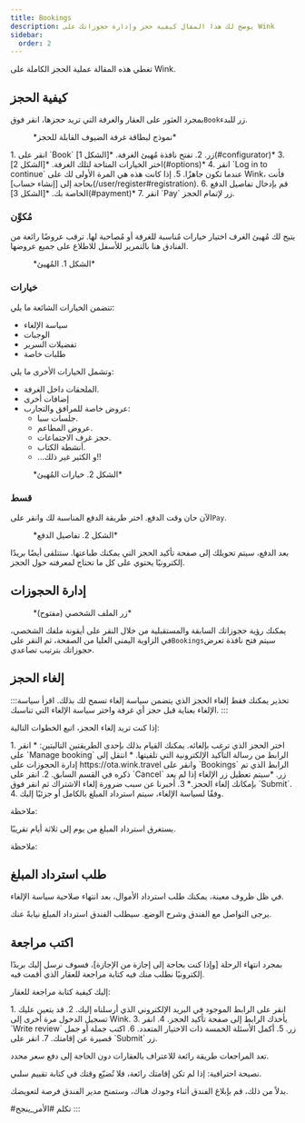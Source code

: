```yaml
---
title: Bookings
description: يوضح لك هذا المقال كيفية حجز وإدارة حجوزاتك على Wink
sidebar:
  order: 2
---
```


تغطي هذه المقالة عملية الحجز الكاملة على Wink.

## كيفية الحجز

بمجرد العثور على العقار والغرفة التي تريد حجزها، انقر فوق`Book`زر للبدء.

<figure>
  <CloudinaryImage width="350" height="819" resize="scale" quality="best" alt="بطاقة غرفة الضيوف القابلة للحجز" src="academy/guest-room-card" errorImage="noimage_opaque_nyrtl0.png" />

  <figcaption>*نموذج لبطاقة غرفة الضيوف القابلة للحجز*</figcaption>
</figure>


<Steps>
  1. انقر على `Book` زر.
  2. تفتح نافذة مُهيئ الغرفة. *[الشكل 1](#configurator)*
  3. اختر الخيارات المتاحة لتلك الغرفة. *[الشكل 2](#options)*
  4. انقر `Log in to continue` عندما تكون جاهزًا.
  5. إذا كانت هذه هي المرة الأولى لك على Wink، فأنت بحاجة إلى [إنشاء حساب](/user/register#registration).
  6. قم بإدخال تفاصيل الدفع الخاصة بك. *[الشكل 3](#payment)*
  7. انقر `Pay` زر لإتمام الحجز.
</Steps>


### مُكوِّن

يتيح لك مُهيئ الغرف اختيار خيارات مُناسبة للغرفة أو مُصاحبة لها.
ترقب عروضًا رائعة من الفنادق هنا بالتمرير للأسفل للاطلاع على جميع عروضها.

<figure>
  <CloudinaryImage width="700" height="1176" resize="scale" quality="best" alt="مُهيئ الغرفة" src="academy/room-configurator-1" errorImage="noimage_opaque_nyrtl0.png" />

  <figcaption>*الشكل 1. المُهيئ*</figcaption>
</figure>


### خيارات

تتضمن الخيارات الشائعة ما يلي:

* سياسة الإلغاء
* الوجبات
* تفضيلات السرير
* طلبات خاصة

وتشمل الخيارات الأخرى ما يلي:

* الملحقات داخل الغرفة.
* إضافات أخرى
* عروض خاصة للمرافق والتجارب:
  * جلسات سبا.
  * عروض المطاعم.
  * حجز غرف الاجتماعات.
  * أنشطة الكتاب.
  * ...و الكثير غير ذلك!!

<figure>
  <CloudinaryImage width="700" height="1176" resize="scale" quality="best" alt="مُهيئ الغرفة" src="academy/room-configurator-2" errorImage="noimage_opaque_nyrtl0.png" />

  <figcaption>*الشكل 2. خيارات المُهيئ*</figcaption>
</figure>


### قسط

الآن حان وقت الدفع. اختر طريقة الدفع المناسبة لك وانقر على`Pay`.

<figure>
  <CloudinaryImage width="700" height="1141" resize="scale" quality="best" alt="تفاصيل الدفع" src="academy/payment-modal" errorImage="noimage_opaque_nyrtl0.png" />

  <figcaption>*الشكل 2. تفاصيل الدفع*</figcaption>
</figure>


بعد الدفع، سيتم تحويلك إلى صفحة تأكيد الحجز التي يمكنك طباعتها. ستتلقى أيضًا بريدًا إلكترونيًا يحتوي على كل ما تحتاج لمعرفته حول الحجز.

## إدارة الحجوزات

<figure>
  <CloudinaryImage width="350" height="404" resize="scale" quality="best" alt="زر الحساب عند المصادقة" src="academy/account-button-auth-open" errorImage="noimage_opaque_nyrtl0.png" />

  <figcaption>*زر الملف الشخصي (مفتوح)*</figcaption>
</figure>


يمكنك رؤية حجوزاتك السابقة والمستقبلية من خلال النقر على أيقونة ملفك الشخصي، في الزاوية اليمنى العليا من الصفحة، ثم النقر على`Bookings`سيتم فتح نافذة تعرض حجوزاتك بترتيب تصاعدي.

## إلغاء الحجز

:::تحذير
يمكنك فقط إلغاء الحجز الذي يتضمن سياسة إلغاء تسمح لك بذلك. اقرأ سياسة الإلغاء بعناية قبل حجز أي غرفة واختر سياسة الإلغاء التي تناسبك.
:::

إذا كنت تريد إلغاء الحجز، اتبع الخطوات التالية:

<Steps>
  1. اختر الحجز الذي ترغب بإلغائه. يمكنك القيام بذلك بإحدى الطريقتين التاليتين:
     * انقر على `Manage booking` الرابط من رسالة التأكيد الإلكترونية التي تلقيتها.
     * انتقل إلى إدارة الحجوزات على https://ota.wink.travel وانقر على `Bookings` الرابط الذي تم ذكره في القسم السابق.
  2. انقر على `Cancel` زر. *سيتم تعطيل زر الإلغاء إذا لم يعد بإمكانك إلغاء الحجز.*
  3. أخبرنا عن سبب ضرورة إلغاء الاشتراك ثم انقر فوق `Submit`.
  4. وفقًا لسياسة الإلغاء، سيتم استرداد المبلغ بالكامل أو جزئيًا إليك.
</Steps>


ملاحظة:

يستغرق استرداد المبلغ من يوم إلى ثلاثة أيام تقريبًا.


ملاحظة:

## طلب استرداد المبلغ

في ظل ظروف معينة، يمكنك طلب استرداد الأموال، بعد انتهاء صلاحية سياسة الإلغاء.

يرجى التواصل مع الفندق وشرح الوضع. سيطلب الفندق استرداد المبلغ نيابةً عنك.

## اكتب مراجعة

بمجرد انتهاء الرحلة \[وإذا كنت بحاجة إلى إجازة من الإجازة]، فسوف نرسل إليك بريدًا إلكترونيًا نطلب منك فيه كتابة مراجعة للعقار الذي أقمت فيه.

إليك كيفية كتابة مراجعة للعقار:

<Steps>
  1. انقر على الرابط الموجود في البريد الإلكتروني الذي أرسلناه إليك.
  2. قد يتعين عليك تسجيل الدخول مرة أخرى إلى Wink.
  3. يأخذك الرابط إلى صفحة تأكيد الحجز.
  4. انقر `Write review` زر.
  5. أكمل الأسئلة الخمسة ذات الاختيار المتعدد.
  6. اكتب جملة أو جمل قصيرة عن إقامتك.
  7. انقر على `Submit` زر.
</Steps>


تعد المراجعات طريقة رائعة للاعتراف بالعقارات دون الحاجة إلى دفع سعر محدد.

نصيحة احترافية: إذا لم تكن إقامتك رائعة، فلا تُضيّع وقتك في كتابة تقييم سلبي.

بدلاً من ذلك، قم بإبلاغ الفندق أثناء وجودك هناك، وستمنح مدير الفندق فرصة لتعويضك.

\#تكلم #الأمر\_ينجح
:::

